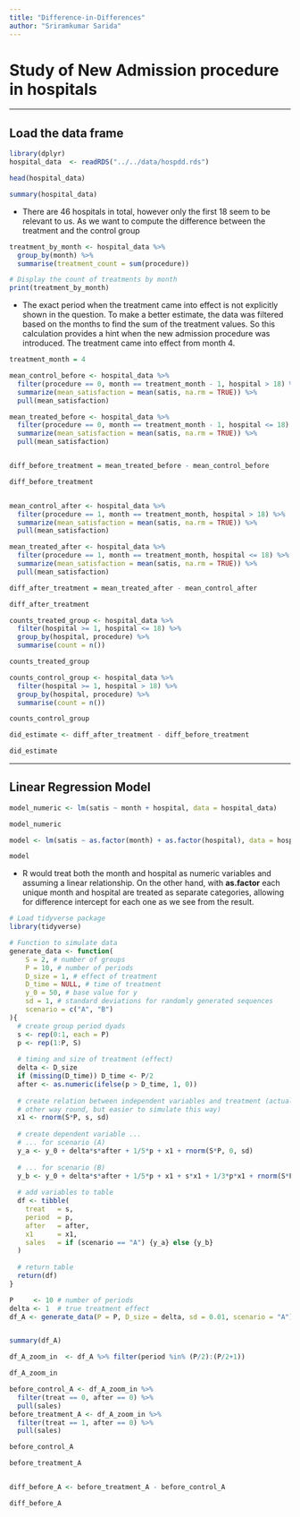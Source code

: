 ```yaml
---
title: "Difference-in-Differences"
author: "Sriramkumar Sarida"
---
```


# Study of New Admission procedure in hospitals

------------------------------------------------------------------------

## Load the data frame

```r
library(dplyr)
hospital_data  <- readRDS("../../data/hospdd.rds")
```

```r
head(hospital_data)
```

```r
summary(hospital_data)
```

-   There are 46 hospitals in total, however only the first 18 seem to be relevant to us. As we want to compute the difference between the treatment and the control group

```r
treatment_by_month <- hospital_data %>%
  group_by(month) %>%
  summarise(treatment_count = sum(procedure))

# Display the count of treatments by month
print(treatment_by_month)

```

-   The exact period when the treatment came into effect is not explicitly shown in the question. To make a better estimate, the data was filtered based on the months to find the sum of the treatment values. So this calculation provides a hint when the new admission procedure was introduced. The treatment came into effect from month 4.

```r
treatment_month = 4

mean_control_before <- hospital_data %>%
  filter(procedure == 0, month == treatment_month - 1, hospital > 18) %>%
  summarize(mean_satisfaction = mean(satis, na.rm = TRUE)) %>%
  pull(mean_satisfaction)

mean_treated_before <- hospital_data %>%
  filter(procedure == 0, month == treatment_month - 1, hospital <= 18) %>%
  summarize(mean_satisfaction = mean(satis, na.rm = TRUE)) %>%
  pull(mean_satisfaction)


diff_before_treatment = mean_treated_before - mean_control_before

diff_before_treatment


mean_control_after <- hospital_data %>%
  filter(procedure == 1, month == treatment_month, hospital > 18) %>%
  summarize(mean_satisfaction = mean(satis, na.rm = TRUE)) %>%
  pull(mean_satisfaction)

mean_treated_after <- hospital_data %>%
  filter(procedure == 1, month == treatment_month, hospital <= 18) %>%
  summarize(mean_satisfaction = mean(satis, na.rm = TRUE)) %>%
  pull(mean_satisfaction)

diff_after_treatment = mean_treated_after - mean_control_after

diff_after_treatment

```

```r
counts_treated_group <- hospital_data %>%
  filter(hospital >= 1, hospital <= 18) %>%
  group_by(hospital, procedure) %>%
  summarise(count = n())

counts_treated_group

counts_control_group <- hospital_data %>%
  filter(hospital >= 1, hospital > 18) %>%
  group_by(hospital, procedure) %>%
  summarise(count = n())

counts_control_group
```

```r
did_estimate <- diff_after_treatment - diff_before_treatment

did_estimate
```

------------------------------------------------------------------------

## Linear Regression Model

```r
model_numeric <- lm(satis ~ month + hospital, data = hospital_data)

model_numeric
```

```r
model <- lm(satis ~ as.factor(month) + as.factor(hospital), data = hospital_data)

model

```

-   R would treat both the month and hospital as numeric variables and assuming a linear relationship. On the other hand, with **as.factor** each unique month and hospital are treated as separate categories, allowing for difference intercept for each one as we see from the result.

```r
# Load tidyverse package
library(tidyverse)

# Function to simulate data
generate_data <- function(
    S = 2, # number of groups
    P = 10, # number of periods
    D_size = 1, # effect of treatment
    D_time = NULL, # time of treatment
    y_0 = 50, # base value for y
    sd = 1, # standard deviations for randomly generated sequences
    scenario = c("A", "B")
){
  # create group period dyads
  s <- rep(0:1, each = P)
  p <- rep(1:P, S)
  
  # timing and size of treatment (effect)
  delta <- D_size
  if (missing(D_time)) D_time <- P/2
  after <- as.numeric(ifelse(p > D_time, 1, 0))
  
  # create relation between independent variables and treatment (actually
  # other way round, but easier to simulate this way)
  x1 <- rnorm(S*P, s, sd)
  
  # create dependent variable ...
  # ... for scenario (A)
  y_a <- y_0 + delta*s*after + 1/5*p + x1 + rnorm(S*P, 0, sd)
  
  # ... for scenario (B)
  y_b <- y_0 + delta*s*after + 1/5*p + x1 + s*x1 + 1/3*p*x1 + rnorm(S*P, 0, sd)
  
  # add variables to table
  df <- tibble(
    treat   = s,
    period  = p,
    after   = after,
    x1      = x1,
    sales   = if (scenario == "A") {y_a} else {y_b}
  )
  
  # return table
  return(df)
}
```

```r
P     <- 10 # number of periods
delta <- 1  # true treatment effect
df_A <- generate_data(P = P, D_size = delta, sd = 0.01, scenario = "A")


summary(df_A)

df_A_zoom_in  <- df_A %>% filter(period %in% (P/2):(P/2+1))

df_A_zoom_in

before_control_A <- df_A_zoom_in %>%
  filter(treat == 0, after == 0) %>% 
  pull(sales)
before_treatment_A <- df_A_zoom_in %>%
  filter(treat == 1, after == 0) %>% 
  pull(sales)

before_control_A

before_treatment_A


diff_before_A <- before_treatment_A - before_control_A

diff_before_A
```
